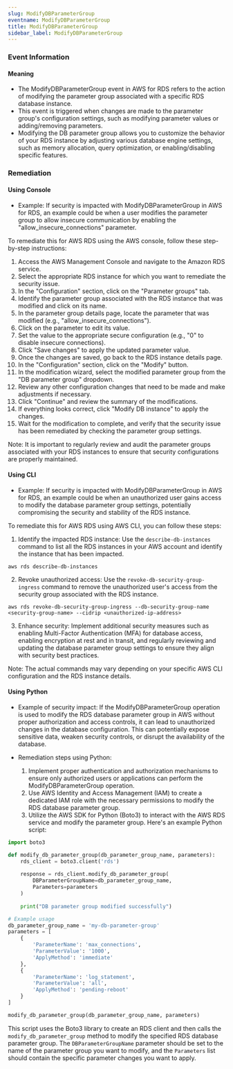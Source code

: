 ```yaml
--- 
slug: ModifyDBParameterGroup
eventname: ModifyDBParameterGroup
title: ModifyDBParameterGroup
sidebar_label: ModifyDBParameterGroup
---
```

                       
### Event Information

#### Meaning

- The ModifyDBParameterGroup event in AWS for RDS refers to the action of modifying the parameter group associated with a specific RDS database instance.
- This event is triggered when changes are made to the parameter group's configuration settings, such as modifying parameter values or adding/removing parameters.
- Modifying the DB parameter group allows you to customize the behavior of your RDS instance by adjusting various database engine settings, such as memory allocation, query optimization, or enabling/disabling specific features.

### Remediation

#### Using Console

- Example: If security is impacted with ModifyDBParameterGroup in AWS for RDS, an example could be when a user modifies the parameter group to allow insecure communication by enabling the "allow_insecure_connections" parameter.

To remediate this for AWS RDS using the AWS console, follow these step-by-step instructions:

1. Access the AWS Management Console and navigate to the Amazon RDS service.
2. Select the appropriate RDS instance for which you want to remediate the security issue.
3. In the "Configuration" section, click on the "Parameter groups" tab.
4. Identify the parameter group associated with the RDS instance that was modified and click on its name.
5. In the parameter group details page, locate the parameter that was modified (e.g., "allow_insecure_connections").
6. Click on the parameter to edit its value.
7. Set the value to the appropriate secure configuration (e.g., "0" to disable insecure connections).
8. Click "Save changes" to apply the updated parameter value.
9. Once the changes are saved, go back to the RDS instance details page.
10. In the "Configuration" section, click on the "Modify" button.
11. In the modification wizard, select the modified parameter group from the "DB parameter group" dropdown.
12. Review any other configuration changes that need to be made and make adjustments if necessary.
13. Click "Continue" and review the summary of the modifications.
14. If everything looks correct, click "Modify DB instance" to apply the changes.
15. Wait for the modification to complete, and verify that the security issue has been remediated by checking the parameter group settings.

Note: It is important to regularly review and audit the parameter groups associated with your RDS instances to ensure that security configurations are properly maintained.

#### Using CLI

- Example: If security is impacted with ModifyDBParameterGroup in AWS for RDS, an example could be when an unauthorized user gains access to modify the database parameter group settings, potentially compromising the security and stability of the RDS instance.

To remediate this for AWS RDS using AWS CLI, you can follow these steps:

1. Identify the impacted RDS instance: Use the `describe-db-instances` command to list all the RDS instances in your AWS account and identify the instance that has been impacted.

```
aws rds describe-db-instances
```

2. Revoke unauthorized access: Use the `revoke-db-security-group-ingress` command to remove the unauthorized user's access from the security group associated with the RDS instance.

```
aws rds revoke-db-security-group-ingress --db-security-group-name <security-group-name> --cidrip <unauthorized-ip-address>
```

3. Enhance security: Implement additional security measures such as enabling Multi-Factor Authentication (MFA) for database access, enabling encryption at rest and in transit, and regularly reviewing and updating the database parameter group settings to ensure they align with security best practices.

Note: The actual commands may vary depending on your specific AWS CLI configuration and the RDS instance details.

#### Using Python

- Example of security impact: If the ModifyDBParameterGroup operation is used to modify the RDS database parameter group in AWS without proper authorization and access controls, it can lead to unauthorized changes in the database configuration. This can potentially expose sensitive data, weaken security controls, or disrupt the availability of the database.

- Remediation steps using Python:
  1. Implement proper authentication and authorization mechanisms to ensure only authorized users or applications can perform the ModifyDBParameterGroup operation.
  2. Use AWS Identity and Access Management (IAM) to create a dedicated IAM role with the necessary permissions to modify the RDS database parameter group.
  3. Utilize the AWS SDK for Python (Boto3) to interact with the AWS RDS service and modify the parameter group. Here's an example Python script:

```python
import boto3

def modify_db_parameter_group(db_parameter_group_name, parameters):
    rds_client = boto3.client('rds')
    
    response = rds_client.modify_db_parameter_group(
        DBParameterGroupName=db_parameter_group_name,
        Parameters=parameters
    )
    
    print("DB parameter group modified successfully")

# Example usage
db_parameter_group_name = 'my-db-parameter-group'
parameters = [
    {
        'ParameterName': 'max_connections',
        'ParameterValue': '1000',
        'ApplyMethod': 'immediate'
    },
    {
        'ParameterName': 'log_statement',
        'ParameterValue': 'all',
        'ApplyMethod': 'pending-reboot'
    }
]

modify_db_parameter_group(db_parameter_group_name, parameters)
```

This script uses the Boto3 library to create an RDS client and then calls the `modify_db_parameter_group` method to modify the specified RDS database parameter group. The `DBParameterGroupName` parameter should be set to the name of the parameter group you want to modify, and the `Parameters` list should contain the specific parameter changes you want to apply.


 